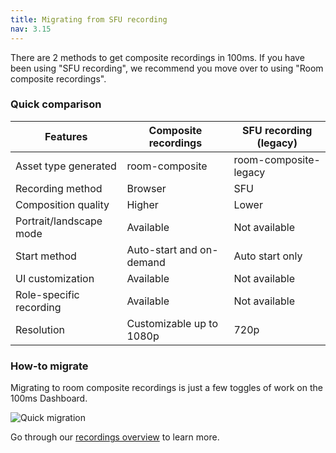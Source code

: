 ```yaml
---
title: Migrating from SFU recording
nav: 3.15
---
```


There are 2 methods to get composite recordings in 100ms. If you have been using "SFU recording", we recommend you move over to using "Room composite recordings".

### Quick comparison

| Features                | Composite recordings | SFU recording (legacy) |
| ----------------------- | -------------- | --------------------- |
| Asset type generated    | room-composite | room-composite-legacy |
| Recording method        | Browser        | SFU                   |
| Composition quality     | Higher | Lower |
| Portrait/landscape mode | Available      | Not available         |
| Start method            | Auto-start and on-demand | Auto start only |
| UI customization        | Available      | Not available         |
| Role-specific recording | Available      | Not available         |
| Resolution              | Customizable up to 1080p     | 720p    |

### How-to migrate

Migrating to room composite recordings is just a few toggles of work on the 100ms Dashboard.

![Quick migration](/docs/v2/sfu-migration.png)

Go through our [recordings overview](./overview) to learn more.
